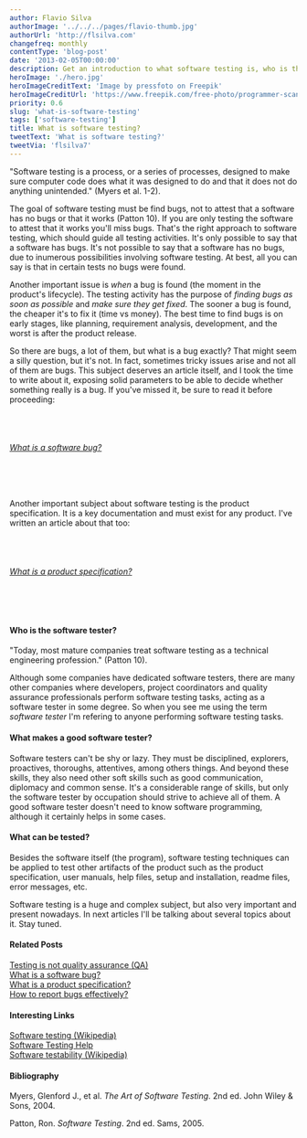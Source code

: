 ```yaml
---
author: Flavio Silva
authorImage: '../../../pages/flavio-thumb.jpg'
authorUrl: 'http://flsilva.com'
changefreq: monthly
contentType: 'blog-post'
date: '2013-02-05T00:00:00'
description: Get an introduction to what software testing is, who is the software tester, and other insights.
heroImage: './hero.jpg'
heroImageCreditText: 'Image by pressfoto on Freepik'
heroImageCreditUrl: 'https://www.freepik.com/free-photo/programmer-scanning-screen-his-smartwatch-with-smartphone-camera_5698347.htm#page=3&query=software%20testing&position=7&from_view=search&track=ais'
priority: 0.6
slug: 'what-is-software-testing'
tags: ['software-testing']
title: What is software testing?
tweetText: 'What is software testing?'
tweetVia: 'flsilva7'
---
```


"Software testing is a process, or a series of processes, designed to make sure computer code does what it was designed to do and that it does not do anything unintended." (Myers et al. 1-2).

The goal of software testing must be find bugs, not to attest that a software has no bugs or that it works (Patton 10).
If you are only testing the software to attest that it works you'll miss bugs.
That's the right approach to software testing, which should guide all testing activities.
It's only possible to say that a software has bugs.
It's not possible to say that a software has no bugs, due to inumerous possibilities involving software testing. At best, all you can say is that in certain tests no bugs were found.

Another important issue is _when_ a bug is found (the moment in the product's lifecycle).
The testing activity has the purpose of _finding bugs as soon as possible_ and _make sure they get fixed_.
The sooner a bug is found, the cheaper it's to fix it (time vs money).
The best time to find bugs is on early stages, like planning, requirement analysis, development, and the worst is after the product release.

So there are bugs, a lot of them, but what is a bug exactly?
That might seem a silly question, but it's not. In fact, sometimes tricky issues arise and not all of them are bugs.
This subject deserves an article itself, and I took the time to write about it, exposing solid parameters to be able to decide whether something really is a bug.
If you've missed it, be sure to read it before proceeding:

<br />
<br />

###### [What is a software bug?](/blog/what-really-is-a-software-bug)

<br />
<br />

Another important subject about software testing is the product specification.
It is a key documentation and must exist for any product. I've written an article about that too:

<br />
<br />

###### [What is a product specification?](/blog/what-is-a-product-specification/)

<br />
<br />

#### Who is the software tester?

"Today, most mature companies treat software testing as a technical engineering profession." (Patton 10).

Although some companies have dedicated software testers, there are many other companies where developers, project coordinators and quality assurance professionals perform software testing tasks, acting as a software tester in some degree.
So when you see me using the term _software tester_ I'm refering to anyone performing software testing tasks.

#### What makes a good software tester?

Software testers can't be shy or lazy.
They must be disciplined, explorers, proactives, thoroughs, attentives, among others things.
And beyond these skills, they also need other soft skills such as good communication, diplomacy and common sense.
It's a considerable range of skills, but only the software tester by occupation should strive to achieve all of them.
A good software tester doesn't need to know software programming, although it certainly helps in some cases.

#### What can be tested?

Besides the software itself (the program), software testing techniques can be applied to test other artifacts of the product such as the product specification, user manuals, help files, setup and installation, readme files, error messages, etc.

Software testing is a huge and complex subject, but also very important and present nowadays.
In next articles I'll be talking about several topics about it.
Stay tuned.

#### Related Posts

[Testing is not quality assurance (QA)](/blog/testing-is-not-quality-assurance-qa/)<br />
[What is a software bug?](/blog/what-really-is-a-software-bug/)<br />
[What is a product specification?](/blog/what-is-a-product-specification/)<br />
[How to report bugs effectively?](/blog/how-to-report-bugs-effectively/)

#### Interesting Links

[Software testing (Wikipedia)](http://en.wikipedia.org/wiki/Software_testing)<br />
[Software Testing Help](http://www.softwaretestinghelp.com/)<br />
[Software testability (Wikipedia)](http://en.wikipedia.org/wiki/Software_testability)

#### Bibliography

Myers, Glenford J., et al. _The Art of Software Testing_. 2nd ed. John Wiley & Sons, 2004.

Patton, Ron. _Software Testing_. 2nd ed. Sams, 2005.
